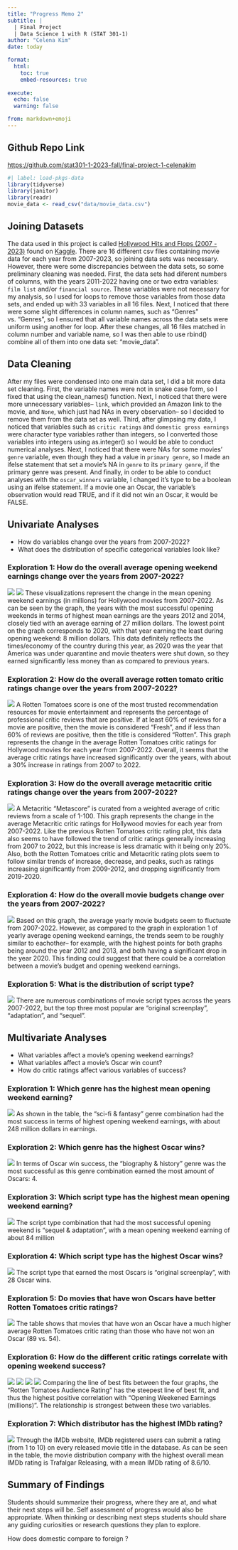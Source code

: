 ```yaml
---
title: "Progress Memo 2"
subtitle: |
  | Final Project 
  | Data Science 1 with R (STAT 301-1)
author: "Celena Kim"
date: today

format:
  html:
    toc: true
    embed-resources: true
    
execute:
  echo: false
  warning: false

from: markdown+emoji 
---
```



::: {.callout-tip icon="false"}
## Github Repo Link

[https://github.com/stat301-1-2023-fall/final-project-1-celenakim](https://github.com/stat301-1-2023-fall/final-project-1-celenakim)
:::

```r
#| label: load-pkgs-data
library(tidyverse)
library(janitor)
library(readr)
movie_data <- read_csv("data/movie_data.csv")
```


## Joining Datasets
The data used in this project is called [Hollywood Hits and Flops (2007 - 2023)](https://www.kaggle.com/datasets/sujaykapadnis/hollywood-hits-and-flops-2007-2023/) found on [Kaggle](https://www.kaggle.com). There are 16 different csv files containing movie data for each year from 2007-2023, so joining data sets was necessary. However, there were some discrepancies between the data sets, so some preliminary cleaning was needed. First, the data sets had diferent numbers of columns, with the years 2011-2022 having one or two extra variables: `film list` and/or `financial source`. These variables were not necessary for my analysis, so I used for loops to remove those variables from those data sets, and ended up with 33 variables in all 16 files. Next, I noticed that there were some slight differences in column names, such as "Genres" vs. "Genres", so I ensured that all variable names across the data sets were uniform using another for loop. After these changes, all 16 files matched in column number and variable name, so I was then able to use rbind() combine all of them into one data set: "movie_data".


## Data Cleaning
After my files were condensed into one main data set, I did a bit more data set cleaning. First, the variable names were not in snake case form, so I fixed that using the clean_names() function. Next, I noticed that there were more unnecessary variables-- `link`, which provided an Amazon link to the movie, and `None`, which just had NAs in every observation-- so I decided to remove them from the data set as well. Third, after glimpsing my data, I noticed that variables such as `critic ratings` and `domestic gross earnings` were character type variables rather than integers, so I converted those variables into integers using as.integer() so I would be able to conduct numerical analyses. Next, I noticed that there were NAs for some movies' `genre` variable, even though they had a value in `primary genre`, so I made an ifelse statement that set a movie's NA in `genre` to its `primary genre`, if the primary genre was present. And finally, in order to be able to conduct analyses with the `oscar_winners` variable, I changed it's type to be a boolean using an ifelse statement. If a movie one an Oscar, the variable's observation would read TRUE, and if it did not win an Oscar, it would be FALSE.

## Univariate Analyses
- How do variables change over the years from 2007-2022? 
- What does the distribution of specific categorical variables look like?

### Exploration 1: How do the overall average opening weekend earnings change over the years from 2007-2022?
![](figures/avg_opening_wknd_earnings_yearly_table.png)
![](figures/avg_opening_wknd_earnings_yearly.png)
These visualizations represent the change in the mean opening weekend earnings (in millions) for Hollywood movies from 2007-2022. As can be seen by the graph, the years with the most successful opening weekends in terms of highest mean earnings are the years 2012 and 2014, closely tied with an average earning of 27 million dollars. The lowest point on the graph corresponds to 2020, with that year earning the least during opening weekend: 8 million dollars. This data definitely reflects the times/economy of the country during this year, as 2020 was the year that America was under quarantine and movie theaters were shut down, so they earned significantly less money than as compared to previous years.

### Exploration 2: How do the overall average rotten tomato critic ratings change over the years from 2007-2022?
![](figures/yearly_rt_critic_rating_plot.png)
A Rotten Tomatoes score is one of the most trusted recommendation resources for movie entertainment and represents the percentage of professional critic reviews that are positive. If at least 60% of reviews for a movie are positive, then the movie is considered "Fresh", and if less than 60% of reviews are positive, then the title is considered "Rotten". This graph represents the change in the average Rotten Tomatoes critic ratings for Hollywood movies for each year from 2007-2022. Overall, it seems that the average critic ratings have increased significantly over the years, with about a 30% increase in ratings from 2007 to 2022.

### Exploration 3: How do the overall average metacritic critic ratings change over the years from 2007-2022?
![](figures/yearly_mc_critic_rating_plot.png)
A Metacritic "Metascore" is curated from a weighted average of critic reviews from a scale of 1-100. This graph represents the change in the average Metacritic critic ratings for Hollywood movies for each year from 2007-2022. Like the previous Rotten Tomatoes critic rating plot, this data also seems to have followed the trend of critic ratings generally increasing from 2007 to 2022, but this increase is less dramatic with it being only 20%. Also, both the Rotten Tomatoes critic and Metacritic rating plots seem to follow similar trends of increase, decrease, and peaks, such as ratings increasing significantly from 2009-2012, and dropping significantly from 2019-2020.

### Exploration 4: How do the overall movie budgets change over the years from 2007-2022?
![](figures/yearly_movie_budget_plot.png)
Based on this graph, the average yearly movie budgets seem to fluctuate from 2007-2022. However, as compared to the graph in exploration 1 of yearly average opening weekend earnings, the trends seem to be roughly similar to eachother-- for example, with the highest points for both graphs being around the year 2012 and 2013, and both having a significant drop in the year 2020. This finding could suggest that there could be a correlation between a movie's budget and opening weekend earnings.

### Exploration 5: What is the distribution of script type?
![](figures/script_type_dist_plot.png)
There are numerous combinations of movie script types across the years 2007-2022, but the top three most popular are "original screenplay", "adaptation", and "sequel".



## Multivariate Analyses
- What variables affect a movie's opening weekend earnings? 
- What variables affect a movie's Oscar win count?
- How do critic ratings affect various variables of success?

### Exploration 1: Which genre has the highest mean opening weekend earning? 
![](figures/genre_opening_success_mean.png)
As shown in the table, the "sci-fi & fantasy" genre combination had the most success in terms of highest opening weekend earnings, with about 248 million dollars in earnings.

### Exploration 2: Which genre has the highest Oscar wins?
![](figures/genre_oscar_counts_table.png)
In terms of Oscar win success, the "biography & history" genre was the most successful as this genre combination earned the most amount of Oscars: 4.

### Exploration 3: Which script type has the highest mean opening weekend earning? 
![](figures/script_type_opening_success_table.png)
The script type combination that had the most successful opening weekend is "sequel & adaptation", with a mean opening weekend earning of about 84 million


### Exploration 4: Which script type has the highest Oscar wins?
![](figures/script_type_oscar_counts_table.png)
The script type that earned the most Oscars is "original screenplay", with 28 Oscar wins.

### Exploration 5: Do movies that have won Oscars have better Rotten Tomatoes critic ratings?
![](figures/rt_rating_oscar_table.png)
The table shows that movies that have won an Oscar have a much higher average Rotten Tomatoes critic rating than those who have not won an Oscar (89 vs. 54).

### Exploration 6: How do the different critic ratings correlate with opening weekend success?
![](figures/rt_critic_success_cor_plot.png)
![](figures/rt_audience_success_cor_plot.png)
![](figures/mc_critic_success_cor_plot.png)
![](figures/mc_audience_success_cor_plot.png)
Comparing the line of best fits between the four graphs, the "Rotten Tomatoes Audience Rating" has the steepest line of best fit, and thus the highest positive correlation with "Opening Weekened Earnings (millions)". The relationship is strongest between these two variables.

### Exploration 7: Which distributor has the highest IMDb rating?
![](figures/imdb_rating_by_distr_table.png)
Through the IMDb website, IMDb registered users can submit a rating (from 1 to 10) on every released movie title in the database. As can be seen in the table, the movie distribution company with the highest overall mean IMDb rating is Trafalgar Releasing, with a mean IMDb rating of 8.6/10.

## Summary of Findings
Students should summarize their progress, where they are at, and what their next steps will be. Self assessment of progress would also be appropriate. When thinking or describing next steps students should share any guiding curiosities or research questions they plan to explore.

How does domestic compare to foreign ?


